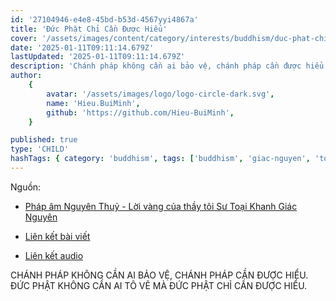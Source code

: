 ```yaml
---
id: '27104946-e4e8-45bd-b53d-4567yyi4867a'
title: 'Đức Phật Chỉ Cần Được Hiểu'
cover: '/assets/images/content/category/interests/buddhism/duc-phat-chi-can-duoc-hieu-cover.png'
date: '2025-01-11T09:11:14.679Z'
lastUpdated: '2025-01-11T09:11:14.679Z'
description: 'Chánh pháp không cần ai bảo vệ, chánh pháp cần được hiểu. Đức Phật không cần ai tô vẽ mà Đức Phật chỉ cần được hiểu.'
author:
    {
        avatar: '/assets/images/logo/logo-circle-dark.svg',
        name: 'Hieu.BuiMinh',
        github: 'https://github.com/Hieu-BuiMinh',
    }

published: true
type: 'CHILD'
hashTags: { category: 'buddhism', tags: ['buddhism', 'giac-nguyen', 'toai-khanh'] }
---
```



Nguồn: 

- [Pháp âm Nguyên Thuỷ - Lời vàng của thầy tôi Sư Toại Khanh Giác Nguyên ](https://www.facebook.com/profile.php?id=100080705192181)

- [Liên kết bài viết](https://www.facebook.com/share/p/1BQmqqwmto/)

- [Liên kết audio](https://l.facebook.com/l.php?u=https%3A%2F%2Ftoaikhanh.com%2Faudiotext.php%3Fmp3%3Daudio%252F2018-Paltalk%252FKTC.Kinh%2520T%25C4%2583ng%2520Chi%2520s%25E1%25BB%2591%2520070%26fbclid%3DIwZXh0bgNhZW0CMTAAAR1cepqFK1vm9G2uQBmcXmzWXW7Z5zb_n5EDboCdp-u6oTExRg8SpEEnaGY_aem_5KRJRHqdCv0k0CQmL77rlQ&h=AT1be7QOnDBOIgxfhtV4uGh6tAzK72U-KXGR1WAwDbZPiaNBzY4Zsga-RSsSlwGjwB1hBTapLLvv8Nuz6S9XtdeVH5X5af-KMFk_ELn8RuHIqjvjkH5Nh4B0PfPDfkwL2sOKd0QNnX0WaMxSoZVOvg)

CHÁNH PHÁP KHÔNG CẦN AI BẢO VỆ, CHÁNH PHÁP CẦN ĐƯỢC HIỂU. ĐỨC PHẬT KHÔNG CẦN AI TÔ VẼ MÀ ĐỨC PHẬT CHỈ CẦN ĐƯỢC HIỂU.

<Audio src="/assets/audios/content/category/interests/buddhism/duc-phat-chi-can-duoc-hieu.mp3" />

<Image className="h-[350px] max-w-[350px] m-auto" src="/assets/images/content/category/interests/buddhism/su-giac-nguyen-01.png" alt="Sư Giác Nguyên" />

Cách đây vô lượng kiếp về trước, Đức Phật Thích Ca Mâu Ni cũng là một người y chang như chúng ta. Cũng phiền não, tham sân si, ái, mạn, kiến, nghi đầy ắp. Rồi có một ngày Ngài nhìn thấy cảnh sanh già đau chết, Ngài mới nghĩ rằng có sáng thì có tối, có dài có ngắn, có trắng có đen, có cao có thấp, có trong có ngoài. 

Hễ đời có đau khổ thì chắc chắn có cái không đau khổ. Vậy bây giờ làm sao, làm sao để tìm ra con đường đó đây. Ngài lại suy nghĩ con đường thứ hai. Toàn bộ nếp sống của vô lượng chúng sanh trong vũ trụ này (trong cái biết của Ngài lúc đó), Ngài nói trong nếp sống chúng sanh chỉ gồm có hai là ác và thiện, thì mình nên sống ác để tìm con đường giải thoát hay là nên sống thiện để tìm ra con đường giải thoát. Tự Ngài thấy thôi. Tự Ngài thấy, thứ nhứt là Ngài tin trên đời này có một cứu cánh giải thoát. Thứ hai là bằng cách nào để đến được cứu cánh đó thì tự Ngài nghĩ: bằng con đường nào, ác hay thiện? Ngài thấy rằng ác là con đường không khả thi. Bởi vì khi mình sống ác là sống u mê, mà u mê làm sao mình thấy đường nữa. Vậy chỉ có con đường sống thiện thôi. Sống thiện, trước mắt thiện là ánh sáng, sống thiện thì mình mới thấy đường mình đi tiếp. Thế là Ngài sống thiện, theo đuổi lý tưởng giải thoát. Mơ hồ mông lung vậy thôi không có thầy bà nào dạy hết. 

Thì khi trải qua nhiều kiếp như vậy, tấm lòng son ấy không phai nhạt. Công đức ngày một nhiều một dầy một sâu một nặng. Tự nhiên với một tâm tưởng lý tưởng ấy, cộng với chừng ấy công đức thì Ngài gặp chư Phật. Chư Phật vừa nhìn thấy là biết ngay đây là chủng tánh Phật đạo đang nằm trước mắt. Thế là chư Phật thi nhau khích lệ. Phật nào gặp Ngài cũng đều nói câu hai câu để khích lệ Ngài. Khi nhân duyên đầy đủ rồi thì vị Phật đầu tiên thọ ký cho Ngài đó là Phật Nhiên Đăng. Tức là sau khi Ngài gặp vô số Phật rồi, không có vị nào thọ ký cho Ngài hết thì cuối cùng đến vị Phật lần đầu thọ ký cho Ngài là Đức Phật Nhiên Đăng. Nhiều người VN hiểu lầm, nghe vị Phật đầu tiên thọ ký cho Ngài thì hiểu đầu tiên nghĩa là trước Đức Phật Nhiên Đăng không có Phật nào. Không phải vậy! Giống như tôi nói "Tôi đi cả buổi sáng ngoài chợ mà không có ai cho tôi cái gì để ăn. Mà người đầu tiên hồi sáng giờ cho tôi chút gì để bụng chính là bà lão đó". Nói vậy không có nghĩa là trước bà lão tôi không gặp ai. Tôi gặp nhiều lắm nhưng không ai cho tôi ăn hết. Chỉ có bà lão đó thôi. Các vị nghe kịp chưa? Thì khi Ngài gặp Đức Phật Nhiên Đăng, Đức Phật Nhiên Đăng xét thấy Ngài đã trải qua 16 A tăng kỳ đại kiếp. (A tăng kỳ là 10 lũy thừa 140 ).

Ngài thấy rằng vị này đã trải qua 16 A tăng kỳ nuôi lớn chí nguyện Phật đạo, hôm nay là công viên quả mãn vừa thích hợp để gặp Như Lai và Như Lai xác định vị này chắc chắn sẽ thành Phật. Ngài nhìn Ngài biết. Thọ ký không phải là chư Phật ban cho mình cái gì hết mà chư Phật chỉ xác nhận. Điều đặc biệt là chư Phật không bao giờ nói hai lời. Cho nên khi Đức Phật nói ngươi chắc chắn sẽ thành Phật thì chuyện đó không thay đổi. Khi Phật thọ ký rồi thì Bồ tát bội phần hoan hỷ. Kể từ đó về sau Ngài đương nhiên trở thành vị Bất thối Bồ tát, nghĩa là không có thay đổi chí hướng nữa. Trong khi ngài Xá Lợi Phất có lần phát nguyện thành Phật, ta sẽ hành đạo như thế này: “Ai xin gì ta cũng cho không màng không tiếc”.

Lúc đó có người thử đến xin ngài con mắt, ngài móc ra ngài cho. Ông đó cầm con mắt thấy ghê quá ông liệng xuống đất. Ngài nhìn thấy chuyện ngài móc mắt ra đau đớn, con mắt là vật quý như vậy mình móc cho nó mà nó liệng dưới đất, ngài thấy nản quá và rồi thối chí, thế là ngài chuyển nguyện. Ngài không nguyện thành Phật nữa chỉ vì chuyện đó. Còn Bồ Tát Thích Ca Mâu Ni và vô số Bồ Tát khác kiên trì theo đuổi.
Thí dụ như mình dám móc mắt cho đó là hạnh bố thí, đau đớn cỡ nào cũng chịu được là hạnh nhẫn nại, hiểu được vì sao mình làm chuyện này đó là trí tuệ. Bố thí không phải cầu quả vị sanh tử chỉ hướng tới Phật đạo thì đó là ly dục ba-la-mật. Như vậy là trí ba-la-mật, nhẫn nại ba-la-mật và ly dục ba-la-mật.

Ở đây tôi nói theo hệ thống thập độ của Nam truyền chứ không phải là lục độ của Bắc truyền. Ngay cả khi mình cho mà người ta cũng không có vẻ trân quý vật cho của mình thì mình vẫn giữ, đó là xả ba-la-mật. Ngài Xá Lợi Phất thuở xưa ngài chưa đến trình độ đó cho nên ngài chịu không nỗi. Riêng những vị sẽ thành Phật thì họ hay lắm, cho cái khó cho, làm chuyện khó làm, mà nếu như gặp phải sự bẻ bàng ghẻ lạnh của thế nhân thì cũng không sao, chúng sanh không xứng đáng với tấm lòng của mình nhưng mình vẫn đối xử với chúng bằng tấm lòng của một người mẹ thì lúc bấy giờ lại thành tựu thêm một ba-la-mật nữa đó là hành xả ba-la-mật. Có nghĩa là đụng đâu các ngài cũng tu được. Tức là cuộc đời này chúng sanh có quỳ lại hay lấy thùng rác úp lên đầu thì ngài cũng giữ tâm dửng dưng, đó là xả ba-la-mật. Tại sao ngài làm được như vậy? Vì ngài hiểu đời phải như vậy, không phải như vậy không phải là đời. Thì đó chính là trí tuệ ba-la-mật. Bao nhiêu đắng cay chua chát ngài cũng chịu được đó là nhẫn nại ba-la-mật, và chừng ấy việc khó khăn mà ngài vẫn làm được, chỉ vì nhắm đến lý tưởng giải thoát trở thành một vị Phật thì đó gọi là ly dục ba-la-mật, và lòng đã quyết thì không thối chí, đó là quyết định ba-la-mật, nghị lực ba-la-mật, kiên trì ba-la-mật .

Sau khi gom đủ chừng ấy công đức, bao nhiêu hạnh lành trải qua vô lượng kiếp, cuối cùng ngài cũng trở thành một vị Chánh Đẳng Chánh Giác, thì bao nhiêu hạnh lành ba-la-mật đó gọi gọn trong một chữ Duyên. Do chừng ấy duyên cuối cùng ngài có 32 hảo tướng và trí tuệ của Chánh Đẳng Giác là không có gì là ngài không biết, tấm lòng của vị Chánh Đẳng Giác là ai ngài cũng thương. Trong lòng ngài không hề có sự phân biệt khi một người có lòng đang muốn giết ngài hay một người đang có lòng bỏ mạng vì ngài, ngài coi hai người đó giống nhau. Và đạo hạnh của ngài là không có đức lành nào là ngài không có.

Ba cái này cũng là do các duyên công đức nhiều đời mà có, rồi 32 hảo tướng, có trí tuệ hạnh lành ngài vẫn tiếp tục lên đường đi hoằng pháp tuỳ duyên.

Một lần nữa đắc đạo là do các duyên, đi hoằng pháp lại là do các duyên, khi công viên quả mãn chọn một góc rừng nào đó để xả bỏ báo thân xuôi tay mà ra đi. Đời gọi là viên tịch hoặc là Niết-bàn. Có nghĩa là cũng để lại tấm thân trên mặt đất đau thương này.

Vậy thì do duyên mà Phật đến rồi cũng do duyên mà Phật đi, do duyên mà chư Phật xuất hiện ở đời rồi cũng do duyên mà chư Phật biến mất ở đời. Vậy thì ngay cả chư Phật vĩ đại dường ấy mà cũng không nằm ngoài dòng cương tỏa của quy luật vạn hữu, tùy duyên như hữu. Tức là mọi thứ ở đời do duyên mà có. Nói như vậy có nghĩa là bản thân chư Phật còn nằm trong vòng vô thường-khổ-vô ngã thì nói gì những thứ ngoài ra. Cho nên trong kinh này ngài nói rằng dầu các đấng Như Lai có ra đời hay không thì mọi sự ở đời hễ có mặt là phải vô thường-khổ-vô ngã. Đó là luật chung.

Bên hệ Phật giáo hậu thời thì họ tô vẽ Đức Phật trở thành một ông thánh, ông thần mơ hồ lấp lánh lung linh. Tôi phải nói đó là lợi bất cập hại. Mình thương mình quý Phật mình phải hiểu Phật ở đâu mà có? Phật là gì? Phật đã dạy gì? Chứ không phải mình thương mình quý rồi mình tô vẽ chung quanh ngài một màu, một quầng sáng huyền hoặc hoang tưởng, thì cái đó là bệnh.

Tôi nhắc lại: Chánh pháp không cần ai bảo vệ, chánh pháp cần được hiểu. Đức Phật không cần ai tô vẽ mà Đức Phật chỉ cần được hiểu. Và đối với tăng chúng cũng không cần phải quỳ lạy tôn vinh rải hoa lót thảm. Phật tử hiểu tăng chúng là đã mừng rồi, tại sao không tóc và tại sao đắp y? Pháp học là gì? Pháp hành là gì? Thì hỗ trợ cho tăng chúng đó là quý. Hiểu tăng rồi hộ tăng đó chính là độ tăng. Cho nên Tam Bảo không cần mình phải tôn vinh vẽ vời huyền hoặc hoang tưởng, mà cần được hiểu.

Ở đây Đức Phật ngài dạy: “Có bao nhiêu điều ta đã giảng dạy cho các con, dầu ta có ra đời hay không ra đời thì những sự thật ấy muôn đời là vậy”.
Bài kinh này sâu ở chỗ khi mà ngài nhấn mạnh như vậy thì mình mới thấy rùng mình. Thì ra hễ có mặt trên đời này, không gian nào thời gian nào đi nữa, có chư Phật hay không có chư Phật thì sanh, lão, bệnh, tử, vô thường, khổ, vô ngã, công thức vạn hữu do duyên mà có, có rồi phải mất. Công thức này muôn đời là vậy.

Cho nên trên đời này không có gì là thường, chỉ có duy nhất một thứ thường đó là “luật vô thường”. Luật này không bao giờ biến mất cuộc đời này…!

-Sư Giác Nguyên ~ Toại Khanh-

[Chép lại bài giảng của Sư]
